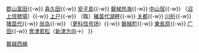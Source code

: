 {{鐵道路線
|模板名稱 = 磐越西線
|名稱 = [[File:JR logo (east).svg|25px|東日本旅客鐵道|link=東日本旅客鐵道]] [[磐越西線]]（郡山－會津若松）
|代表色 = #cb7b35
|車站列表 = [[郡山站 (福島縣)|郡山]]{{-w}} [[郡山富田站|郡山富田]]{{-w}} [[喜久田站|喜久田]]{{-w}} [[安子岛站|安子島]]{{-w}} [[磐梯热海站|磐梯热海]]{{-w}} [[中山宿站|中山宿]]{{-w}} （[[沼上信號場]]）{{-w}} [[上户站 (福岛县)|上户]]{{-w}} （臨）[[猪苗代湖畔站|豬苗代湖畔]]{{-w}} [[关都站|关都]]{{-w}} [[川桁站|川桁]]{{-w}} [[猪苗代站|猪苗代]]{{-w}} [[翁岛站|翁岛]]{{-w}} （[[更科信号场|更科信号场]]）{{-w}} [[磐梯町站|磐梯町]]{{-w}} [[東長原站|東長原]]{{-w}} [[广田站|广田]]{{-w}} [[會津若松站|會津若松]]（[[Template:磐越西線 (森與水與浪漫之鐵道)|新津方向]]→）
}}<noinclude>
[[Category:東日本旅客鐵道路線模板|磐越西線]]
</noinclude>
